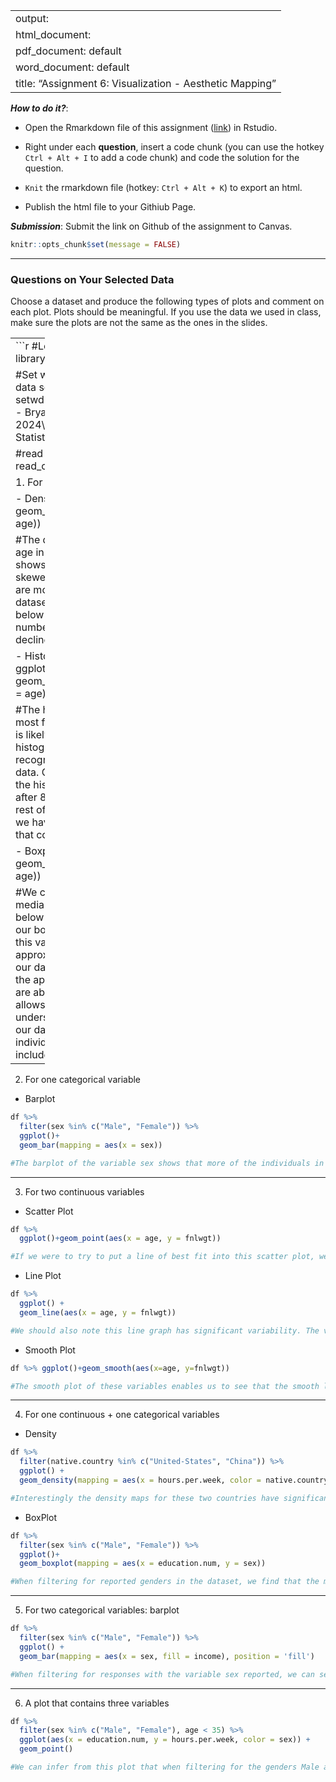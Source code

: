 
---
output: 
  html_document:
  pdf_document: default
  word_document: default
title: "Assignment 6: Visualization - Aesthetic Mapping"
---

***How to do it?***: 

- Open the Rmarkdown file of this assignment ([link](assignment6.Rmd)) in Rstudio. 

- Right under each **question**, insert  a code chunk (you can use the hotkey `Ctrl + Alt + I` to add a code chunk) and code the solution for the question. 

- `Knit` the rmarkdown file (hotkey: `Ctrl + Alt + K`) to export an html.  

-  Publish the html file to your Githiub Page. 

***Submission***: Submit the link on Github of the assignment to Canvas.

```r
knitr::opts_chunk$set(message = FALSE)
```

-------

### Questions on Your Selected Data

Choose a dataset and produce the following types of plots and comment on each plot. Plots should be meaningful. If you use the data we used in class, make sure the plots are not the same as the ones in the slides. 

-------
```r
#Load packages. 
library(tidyverse)
library(ggplot2)

#Set working directory where data set is contained.
setwd('C:\\Users\\student\\OneDrive - Bryant University\\2023-2024\\Semester 1\\MATH421-A Statistical Analysis with R\\Data')

#read the data
df <- read_csv('adult_census.csv')
```


1. For one continuous variable:

- Density
```r
df %>% ggplot()+
  geom_density(mapping = aes(x = age))

#The density plot for the variable age in the adult census data shows that age is right (positively) skewed.This suggests that there are more younger subjects in the dataset, specifically more people below the age of 50. After 50, the number of older subjects declines.
```


- Histogram 
```r
df %>% ggplot()+
  geom_histogram(mapping = aes(x = age))

#The histogram shows that the most frequent age in this data set is likely around 37 years. The histogram also enables the recognition of outlier ages in our data. One bar to the far right of the histogram sits approximately after 87.5 years away from the rest of our data which suggests we have some ages in our data that could be outliers.
```


- Boxplot
```r
df %>% ggplot()+
  geom_boxplot(mapping = aes(x = age))

#We can conclude that the median age in our data set is just below 37.5 as the middle line in our boxplot is just to the left of this value. This suggests that approximately half of the ages in our data are below this value and the approximately the other half are above. The boxplot also allows us to expand our understanding of the outliers in our data enabling us to see the individual data points (10) included in this data set.
```


-------

2. For one categorical variable

- Barplot
```r
df %>% 
  filter(sex %in% c("Male", "Female")) %>%
  ggplot()+
  geom_bar(mapping = aes(x = sex))

#The barplot of the variable sex shows that more of the individuals in our census data set were recorded as males rather than females when filtering out data where the variable sex was unreported.
```

-------

3. For two continuous variables

- Scatter Plot
```r
df %>%
  ggplot()+geom_point(aes(x = age, y = fnlwgt))

#If we were to try to put a line of best fit into this scatter plot, we could say that there appears to be a negative correlation between the variables age and fnlwgt for this census data set. This suggests that age increases, the number of people the census believes the entry represents decreases.
```


- Line Plot
```r
df %>%
  ggplot() +
  geom_line(aes(x = age, y = fnlwgt))

#We should also note this line graph has significant variability. The variable fnlwgt values for the various age groups are more spread suggesting there may not be a consistent relationship between these two variables. Some observations to note about this geom include the line plot of these variables suggests that from approximately the ages of 25 to 50, the variable fnlwgt is higher suggestive that for this age range, the number of people the census is representative of may be higher. This line plot slopes downward after age 50 suggesting that as the age variable increases in the data set, the variable fnlwgt decreases. 
```


- Smooth Plot
```r
df %>% ggplot()+geom_smooth(aes(x=age, y=fnlwgt))

#The smooth plot of these variables enables us to see that the smooth line has slight curve while still trending in a negative direction. The smooth plot is suggestive of a non-linear relationship between age and fnlwgt because the smooth line has some areas in which it curves.
```


-------

4. For one continuous + one categorical variables

- Density
```r
df %>%
  filter(native.country %in% c("United-States", "China")) %>%
  ggplot() +
  geom_density(mapping = aes(x = hours.per.week, color = native.country))

#Interestingly the density maps for these two countries have significant overlap with some divergence in some of the peaks indicative of slight differences in the working hour distribution. The majority of this density plot shows overlap which is suggestive of the working hours in both countries having similar ranges.
```


- BoxPlot
```r
df %>% 
  filter(sex %in% c("Male", "Female")) %>%
  ggplot()+
  geom_boxplot(mapping = aes(x = education.num, y = sex))

#When filtering for reported genders in the dataset, we find that the median education years for both male and female participants of this census data are approximately equal at 10 education years.
```


-------

5. For two categorical variables: barplot

```r
df %>%
  filter(sex %in% c("Male", "Female")) %>%
  ggplot() +
  geom_bar(mapping = aes(x = sex, fill = income), position = 'fill')

#When filtering for responses with the variable sex reported, we can see that both males and females in the data set are making an income that is greater than or equal to $50,000 a year. In the female column, approximately just under 12.5% of respondents of the census are making less than $50,000 a year. In the male column, approximately 31.25% of respondents of the census are making under $50,000 a year.
```

-------

6. A plot that contains three variables

```r
df %>%
  filter(sex %in% c("Male", "Female"), age < 35) %>%
  ggplot(aes(x = education.num, y = hours.per.week, color = sex)) +
  geom_point()

#We can infer from this plot that when filtering for the genders Male and Female and age < 35, as years of education increases past about 8 years, males tend to work more hours than females as reported in this census dataset.
```

